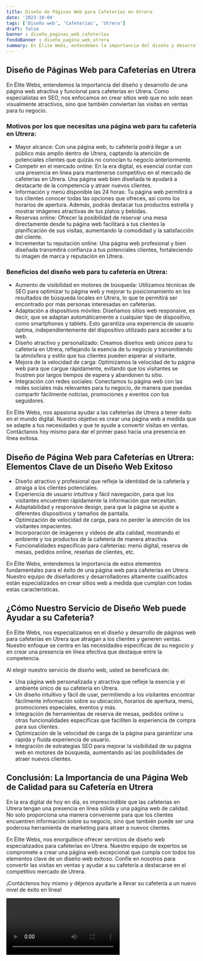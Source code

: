 ```yaml
---
title: Diseño de Páginas Web para Cafeterías en Utrera
date: '2023-10-04'
tags: ['Diseño web', 'Cafeterías', 'Utrera']
draft: false
banner : diseño_paginas_web_cafeterías
fondoBanner : diseño_pagina_web_utrera
summary: En Élite Webs, entendemos la importancia del diseño y desarrollo de una página web atractiva y funcional para cafeterías en Utrera. Como especialistas en SEO, nos enfocamos en crear sitios web que no solo sean visualmente atractivos, sino que también conviertan las visitas en ventas para tu negocio.
---
```


## Diseño de Páginas Web para Cafeterías en Utrera

En Élite Webs, entendemos la importancia del diseño y desarrollo de una página web atractiva y funcional para cafeterías en Utrera. Como especialistas en SEO, nos enfocamos en crear sitios web que no solo sean visualmente atractivos, sino que también conviertan las visitas en ventas para tu negocio.

### Motivos por los que necesitas una página web para tu cafetería en Utrera:

- Mayor alcance: Con una página web, tu cafetería podrá llegar a un público más amplio dentro de Utrera, captando la atención de potenciales clientes que quizás no conocían tu negocio anteriormente.
- Competir en el mercado online: En la era digital, es esencial contar con una presencia en línea para mantenerse competitivo en el mercado de cafeterías en Utrera. Una página web bien diseñada te ayudará a destacarte de la competencia y atraer nuevos clientes.
- Información y menú disponible las 24 horas: Tu página web permitirá a tus clientes conocer todas las opciones que ofreces, así como los horarios de apertura. Además, podrás destacar tus productos estrella y mostrar imágenes atractivas de tus platos y bebidas.
- Reservas online: Ofrecer la posibilidad de reservar una mesa directamente desde tu página web facilitará a tus clientes la planificación de sus visitas, aumentando la comodidad y la satisfacción del cliente.
- Incrementar tu reputación online: Una página web profesional y bien diseñada transmitirá confianza a tus potenciales clientes, fortaleciendo tu imagen de marca y reputación en Utrera.

### Beneficios del diseño web para tu cafetería en Utrera:

- Aumento de visibilidad en motores de búsqueda: Utilizamos técnicas de SEO para optimizar tu página web y mejorar tu posicionamiento en los resultados de búsqueda locales en Utrera, lo que te permitirá ser encontrado por más personas interesadas en cafeterías.
- Adaptación a dispositivos móviles: Diseñamos sitios web responsive, es decir, que se adaptan automáticamente a cualquier tipo de dispositivo, como smartphones y tablets. Esto garantiza una experiencia de usuario óptima, independientemente del dispositivo utilizado para acceder a tu web.
- Diseño atractivo y personalizado: Creamos diseños web únicos para tu cafetería en Utrera, reflejando la esencia de tu negocio y transmitiendo la atmósfera y estilo que tus clientes pueden esperar al visitarte.
- Mejora de la velocidad de carga: Optimizamos la velocidad de tu página web para que cargue rápidamente, evitando que los visitantes se frustren por largos tiempos de espera y abandonen tu sitio.
- Integración con redes sociales: Conectamos tu página web con las redes sociales más relevantes para tu negocio, de manera que puedas compartir fácilmente noticias, promociones y eventos con tus seguidores.

En Élite Webs, nos apasiona ayudar a las cafeterías de Utrera a tener éxito en el mundo digital. Nuestro objetivo es crear una página web a medida que se adapte a tus necesidades y que te ayude a convertir visitas en ventas. Contáctanos hoy mismo para dar el primer paso hacia una presencia en línea exitosa.

<GifSeo />

<Cta />

## Diseño de Página Web para Cafeterías en Utrera: Elementos Clave de un Diseño Web Exitoso

- Diseño atractivo y profesional que refleje la identidad de la cafetería y atraiga a los clientes potenciales.
- Experiencia de usuario intuitiva y fácil navegación, para que los visitantes encuentren rápidamente la información que necesitan.
- Adaptabilidad y responsive design, para que la página se ajuste a diferentes dispositivos y tamaños de pantalla.
- Optimización de velocidad de carga, para no perder la atención de los visitantes impacientes.
- Incorporación de imágenes y videos de alta calidad, mostrando el ambiente y los productos de la cafetería de manera atractiva.
- Funcionalidades específicas para cafeterías: menú digital, reserva de mesas, pedidos online, reseñas de clientes, etc.

En Élite Webs, entendemos la importancia de estos elementos fundamentales para el éxito de una página web para cafeterías en Utrera. Nuestro equipo de diseñadores y desarrolladores altamente cualificados están especializados en crear sitios web a medida que cumplan con todas estas características.

## ¿Cómo Nuestro Servicio de Diseño Web puede Ayudar a su Cafetería?

En Élite Webs, nos especializamos en el diseño y desarrollo de páginas web para cafeterías en Utrera que atraigan a los clientes y generen ventas. Nuestro enfoque se centra en las necesidades específicas de su negocio y en crear una presencia en línea efectiva que destaque entre la competencia.

Al elegir nuestro servicio de diseño web, usted se beneficiará de:

- Una página web personalizada y atractiva que refleje la esencia y el ambiente único de su cafetería en Utrera.
- Un diseño intuitivo y fácil de usar, permitiendo a los visitantes encontrar fácilmente información sobre su ubicación, horarios de apertura, menú, promociones especiales, eventos y más.
- Integración de herramientas de reserva de mesas, pedidos online u otras funcionalidades específicas que faciliten la experiencia de compra para sus clientes.
- Optimización de la velocidad de carga de la página para garantizar una rápida y fluida experiencia de usuario.
- Integración de estrategias SEO para mejorar la visibilidad de su página web en motores de búsqueda, aumentando así las posibilidades de atraer nuevos clientes.

## Conclusión: La Importancia de una Página Web de Calidad para su Cafetería en Utrera

En la era digital de hoy en día, es imprescindible que las cafeterías en Utrera tengan una presencia en línea sólida y una página web de calidad. No solo proporciona una manera conveniente para que los clientes encuentren información sobre su negocio, sino que también puede ser una poderosa herramienta de marketing para atraer a nuevos clientes.

En Élite Webs, nos enorgullece ofrecer servicios de diseño web especializados para cafeterías en Utrera. Nuestro equipo de expertos se compromete a crear una página web excepcional que cumpla con todos los elementos clave de un diseño web exitoso. Confíe en nosotros para convertir las visitas en ventas y ayudar a su cafetería a destacarse en el competitivo mercado de Utrera.

¡Contáctenos hoy mismo y déjenos ayudarle a llevar su cafetería a un nuevo nivel de éxito en línea!

<Video />

<CtaBot job='Cafeterías' city='Utrera'/>

<Gmaps query='Utrera+españa+maps' />